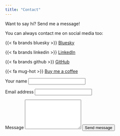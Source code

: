 ```yaml
---
title: "Contact"
---
```


::: {.grid}

::: {.g-col-5 #note}

Want to say hi? Send me a message! 

You can always contact me on social media too:

{{< fa brands bluesky >}} [Bluesky](https://bsky.app/profile/bharrap.bsky.social){target="_blank"}

{{< fa brands linkedin >}} [LinkedIn](https://www.linkedin.com/in/ben-harrap-08612861/){target="_blank"}

{{< fa brands github >}}  [GitHub](https://github.com/Benharrap){target="_blank"}

{{< fa mug-hot >}} [Buy me a coffee](https://buymeacoffee.com/benharrap){target="_blank"}

:::

::: {.g-col-1}
:::

::: {.g-col-6 #form}

<form action="https://formspree.io/f/benharrap@gmail.com" method="POST">

<label for="name">Your name</label>
<input type="text" name="name" id="name" class="form-control" required>

<label for="email-address">Email address</label>
<input type="email" name="_replyto" id="email-address" class="form-control" required>

<label for="message">Message</label>
  <textarea rows="6" name="message" id="message" class="form-control" required></textarea>

<button type="submit" class="btn btn-primary mt-4">Send message</button>
</form>
:::

:::
<!-- end grid -->
